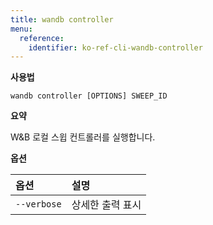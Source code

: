 ---
title: wandb controller
menu:
  reference:
    identifier: ko-ref-cli-wandb-controller
---

**사용법**

`wandb controller [OPTIONS] SWEEP_ID`

**요약**

W&B 로컬 스윕 컨트롤러를 실행합니다.

**옵션**

| **옵션** | **설명** |
| :--- | :--- |
| `--verbose` | 상세한 출력 표시 |
